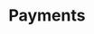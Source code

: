 ---
title: "Payments"
sidebarTitle: 'Payments'
description: 'A walkthrough of the Taxes & Fees API'
---